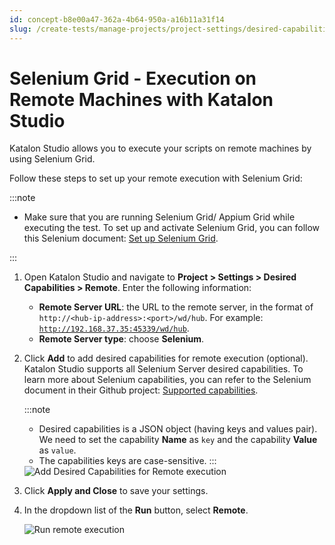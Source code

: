 ```yaml
---
id: concept-b8e00a47-362a-4b64-950a-a16b11a31f14
slug: /create-tests/manage-projects/project-settings/desired-capabilities/selenium-grid-execution-on-remote-machines-with-katalon-studio
---
```


# Selenium Grid - Execution on Remote Machines with Katalon Studio

Katalon Studio allows you to execute your scripts on remote machines by using Selenium Grid.

Follow these steps to set up your remote execution with Selenium Grid:


:::note

-   Make sure that you are running Selenium Grid/ Appium Grid while executing the test. To set up and activate Selenium Grid, you can follow this Selenium document: [Set up Selenium Grid](https://www.selenium.dev/documentation/legacy/grid_3/setting_up_your_own_grid/#step-1-start-the-hub).


:::

1.  Open Katalon Studio and navigate to **Project &gt; Settings &gt; Desired Capabilities &gt; Remote**. Enter the following information:

    -   **Remote Server URL**: the URL to the remote server, in the format of <code>http://&lt;hub-ip-address&gt;:&lt;port&gt;/wd/hub</code>. For example: <code>http://192.168.37.35:45339/wd/hub</code>.
    -   **Remote Server type**: choose **Selenium**.
2.  Click **Add** to add desired capabilities for remote execution \(optional\). Katalon Studio supports all Selenium Server desired capabilities. To learn more about Selenium capabilities, you can refer to the Selenium document in their Github project: [Supported capabilities](https://github.com/SeleniumHQ/selenium/wiki/DesiredCapabilities#used-by-the-selenium-server-for-browser-selection).

    
    :::note

    -   Desired capabilities is a JSON object \(having keys and values pair\). We need to set the capability **Name** as <code>key</code> and the capability **Value** as <code>value</code>.
    -   The capabilities keys are case-sensitive.
    :::

    <img src="https://github.com/katalon-studio/docs-images/raw/master/katalon-studio/docs/project-settings-new-ui/KS-DC-Remote-settings.png" alt="Add Desired Capabilities for Remote execution" />

3.  Click **Apply and Close** to save your settings.

4.  In the dropdown list of the **Run** button, select **Remote**.

    <img src="https://github.com/katalon-studio/docs-images/raw/master/katalon-studio/docs/selenium-grid-integration/KS-DC-Run-Remote-execution.png" alt="Run remote execution" />